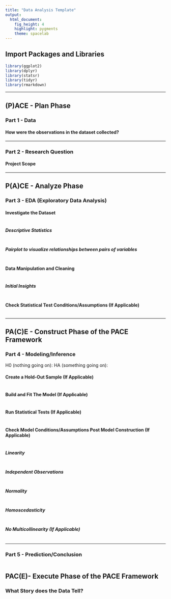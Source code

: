 ```yaml
---
title: "Data Analysis Template"
output: 
  html_document: 
    fig_height: 4
    highlight: pygments
    theme: spacelab
---
```


## Import Packages and Libraries

```r
library(ggplot2)
library(dplyr)
library(statsr)
library(tidyr)
library(rmarkdown)
```


* * *

## (P)ACE - Plan Phase
### Part 1 - Data
#### How were the observations in the dataset collected?



* * *

### Part 2 - Research Question
#### Project Scope



* * *
## P(A)CE - Analyze Phase
### Part 3 - EDA (Exploratory Data Analysis)
#### Investigate the Dataset

```r

```

##### Descriptive Statistics
```r

```

##### Pairplot to visualize relationships between pairs of variables
```r

```

#### Data Manipulation and Cleaning
```r

```


##### Initial Insights
```r

```

#### Check Statistical Test Conditions/Assumptions (If Applicable)
```r

```

* * *

## PA(C)E - Construct Phase of the PACE Framework
### Part 4 - Modeling/Inference 

H0 (nothing going on):
HA (something going on):

#### Create a Hold-Out Sample (If Applicable)
```r

```


#### Build and Fit The Model (If Applicable)
```r

```

#### Run Statistical Tests (If Applicable)
```r

```

#### Check Model Conditions/Assumptions Post Model Construction (If Applicable)

```r

```

##### Linearity

```r

```

##### Independent Observations

```r

```

##### Normality

```r

```

##### Homoscedasticity

```r

```

##### No Multicollinearity (If Applicable)

```r

```

* * *

### Part 5 - Prediction/Conclusion
```r

```

## PAC(E)- Execute Phase of the PACE Framework
### What Story does the Data Tell?

